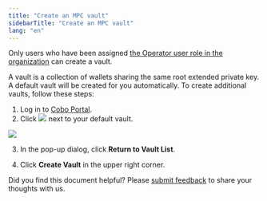 ```yaml
---
title: "Create an MPC vault"
sidebarTitle: "Create an MPC vault"
lang: "en"
---
```

<Note>Only users who have been assigned [the Operator user role in the organization](/en/portal/organization/roles-and-permissions) can create a vault.</Note>

A vault is a collection of wallets sharing the same root extended private key. A default vault will be created for you automatically. To create additional vaults, follow these steps:

1. Log in to [Cobo Portal](https://portal.cobo.com/login).
2. Click <img src="/en/images/mpc-wallet/switch.svg" className="icon"></img> next to your default vault.
<img src="/en/images/mpc-wallet/vault.png" className="screenshot_full_screen"/>

3. In the pop-up dialog, click **Return to Vault List**.

4. Click **Create Vault** in the upper right corner.

<Tip>Did you find this document helpful? Please [submit feedback](https://forms.zohopublic.com/cobo/form/DocumentFeedbackForm/formperma/QvLOhxJv1_JMsJ-1dleZ8Itb_7rzN-LtgvsDdxosoVI?referrername=manuals) to share your thoughts with us.</Tip>